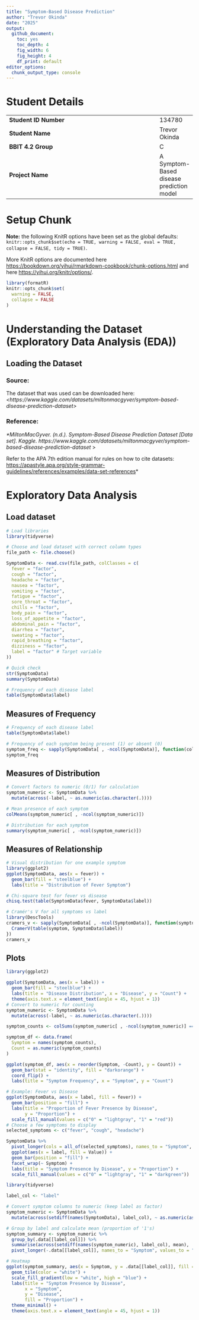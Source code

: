 ```yaml
---
title: "Symptom-Based Disease Prediction"
author: "Trevor Okinda"
date: "2025"
output:
  github_document: 
    toc: yes
    toc_depth: 4
    fig_width: 6
    fig_height: 4
    df_print: default
editor_options:
  chunk_output_type: console
---
```


# Student Details

|                                              |     |
|----------------------------------------------|-----|
| **Student ID Number**                        | 134780 |
| **Student Name**                             | Trevor Okinda |
| **BBIT 4.2 Group**                           | C |
| **Project Name**                             | A Symptom-Based disease prediction model |

# Setup Chunk

**Note:** the following KnitR options have been set as the global defaults: <BR> `knitr::opts_chunk$set(echo = TRUE, warning = FALSE, eval = TRUE, collapse = FALSE, tidy = TRUE)`.

More KnitR options are documented here <https://bookdown.org/yihui/rmarkdown-cookbook/chunk-options.html> and here <https://yihui.org/knitr/options/>.

```r
library(formatR)
knitr::opts_chunk$set(
  warning = FALSE,
  collapse = FALSE
)
```

# Understanding the Dataset (Exploratory Data Analysis (EDA))

## Loading the Dataset

### Source: 

The dataset that was used can be downloaded here: *\<https://www.kaggle.com/datasets/miltonmacgyver/symptom-based-disease-prediction-dataset\>*

### Reference:

*\*MiltonMacGyver. (n.d.). Symptom-Based Disease Prediction Dataset [Data set]. Kaggle. https://www.kaggle.com/datasets/miltonmacgyver/symptom-based-disease-prediction-dataset*
\>\

Refer to the APA 7th edition manual for rules on how to cite datasets: <https://apastyle.apa.org/style-grammar-guidelines/references/examples/data-set-references>*

# Exploratory Data Analysis
## Load dataset
```r
# Load libraries
library(tidyverse)

# Choose and load dataset with correct column types
file_path <- file.choose()

SymptomData <- read.csv(file_path, colClasses = c(
  fever = "factor",
  cough = "factor",
  headache = "factor",
  nausea = "factor",
  vomiting = "factor",
  fatigue = "factor",
  sore_throat = "factor",
  chills = "factor",
  body_pain = "factor",
  loss_of_appetite = "factor",
  abdominal_pain = "factor",
  diarrhea = "factor",
  sweating = "factor",
  rapid_breathing = "factor",
  dizziness = "factor",
  label = "factor" # Target variable
))

# Quick check
str(SymptomData)
summary(SymptomData)

# Frequency of each disease label
table(SymptomData$label)
```
## Measures of Frequency
```r
# Frequency of each disease label
table(SymptomData$label)

# Frequency of each symptom being present (1) or absent (0)
symptom_freq <- sapply(SymptomData[ , -ncol(SymptomData)], function(col) table(col))
symptom_freq
```

## Measures of Distribution
```r
# Convert factors to numeric (0/1) for calculation
symptom_numeric <- SymptomData %>%
  mutate(across(-label, ~ as.numeric(as.character(.))))

# Mean presence of each symptom
colMeans(symptom_numeric[ , -ncol(symptom_numeric)])

# Distribution for each symptom
summary(symptom_numeric[ , -ncol(symptom_numeric)])
```

## Measures of Relationship
```r
# Visual distribution for one example symptom
library(ggplot2)
ggplot(SymptomData, aes(x = fever)) +
  geom_bar(fill = "steelblue") +
  labs(title = "Distribution of Fever Symptom")

# Chi-square test for fever vs disease
chisq.test(table(SymptomData$fever, SymptomData$label))

# Cramér's V for all symptoms vs label
library(DescTools)
cramers_v <- sapply(SymptomData[ , -ncol(SymptomData)], function(symptom) {
  CramerV(table(symptom, SymptomData$label))
})
cramers_v
```

## Plots
```r
library(ggplot2)

ggplot(SymptomData, aes(x = label)) +
  geom_bar(fill = "steelblue") +
  labs(title = "Disease Distribution", x = "Disease", y = "Count") +
  theme(axis.text.x = element_text(angle = 45, hjust = 1))
# Convert to numeric for counting
symptom_numeric <- SymptomData %>%
  mutate(across(-label, ~ as.numeric(as.character(.))))

symptom_counts <- colSums(symptom_numeric[ , -ncol(symptom_numeric)] == 1)

symptom_df <- data.frame(
  Symptom = names(symptom_counts),
  Count = as.numeric(symptom_counts)
)

ggplot(symptom_df, aes(x = reorder(Symptom, -Count), y = Count)) +
  geom_bar(stat = "identity", fill = "darkorange") +
  coord_flip() +
  labs(title = "Symptom Frequency", x = "Symptom", y = "Count")

# Example: Fever vs Disease
ggplot(SymptomData, aes(x = label, fill = fever)) +
  geom_bar(position = "fill") +
  labs(title = "Proportion of Fever Presence by Disease",
       y = "Proportion") +
  scale_fill_manual(values = c("0" = "lightgray", "1" = "red"))
# Choose a few symptoms to display
selected_symptoms <- c("fever", "cough", "headache")

SymptomData %>%
  pivot_longer(cols = all_of(selected_symptoms), names_to = "Symptom", values_to = "Value") %>%
  ggplot(aes(x = label, fill = Value)) +
  geom_bar(position = "fill") +
  facet_wrap(~ Symptom) +
  labs(title = "Symptom Presence by Disease", y = "Proportion") +
  scale_fill_manual(values = c("0" = "lightgray", "1" = "darkgreen"))

library(tidyverse)

label_col <- "label"

# Convert symptom columns to numeric (keep label as factor)
symptom_numeric <- SymptomData %>%
  mutate(across(setdiff(names(SymptomData), label_col), ~ as.numeric(as.character(.))))

# Group by label and calculate mean (proportion of '1's)
symptom_summary <- symptom_numeric %>%
  group_by(.data[[label_col]]) %>%
  summarise(across(setdiff(names(symptom_numeric), label_col), mean), .groups = "drop") %>%
  pivot_longer(-.data[[label_col]], names_to = "Symptom", values_to = "Proportion")

# Heatmap
ggplot(symptom_summary, aes(x = Symptom, y = .data[[label_col]], fill = Proportion)) +
  geom_tile(color = "white") +
  scale_fill_gradient(low = "white", high = "blue") +
  labs(title = "Symptom Presence by Disease",
       x = "Symptom",
       y = "Disease",
       fill = "Proportion") +
  theme_minimal() +
  theme(axis.text.x = element_text(angle = 45, hjust = 1))


```






